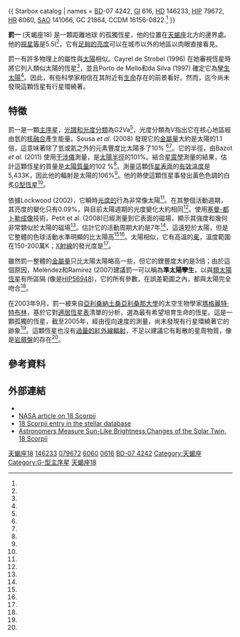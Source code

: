 {{Starbox begin
| name = 罰一 (天蝎座18)
}}
{{Starbox image
 | image = 
     <div style="position: relative">[[File:Scorpius_IAU.svg|250px]]
     <div style="position: absolute; left: 63.2%; top: 17.4%;">[[File:Cercle_rouge_100%.svg|12px]]</div>
     </div>
 | caption=罰一的位置 (紅圈)
}}
{{Starbox observe
| epoch = [[J2000.0|J2000.0]]
| constell = [[天蝎座|天蝎座]]
| 星官 = [[罰_(星官)|罰]]
| ra = {{RA|16|15|37.26946}}<ref name=aaa474_2_653/>
| dec = {{DEC|–08|22|09.9870}}<ref name=aaa474_2_653/>
| appmag_v = 5.503<ref name=aaa418_989/>
}}
{{Starbox character
| class = G2 Va
| b-v = +0.64<ref name=SIMBAD/>
| u-b = +0.18<ref name=SIMBAD/>
| variable = Sun-like<ref name=aj138_1_312/>
}}
{{Starbox astrometry
| radial_v = +11.6<ref name=aaa418_989/>
| parallax = 71.94
| p_error = 0.37
| parallax_footnote = <ref name=aaa474_2_653/>
| prop_mo_ra = 230.77<ref name=aaa474_2_653/>
| prop_mo_dec = -495.53<ref name=aaa474_2_653/>
| absmag_v = 4.77<ref name=aaa418_989/>
}}
{{Starbox detail
| mass = {{nowrap|1.02 ± 0.03}}<ref name=aaa526_L4/>
| radius = {{nowrap|1.010 ± 0.009}}<ref name=aaa526_L4/>
| luminosity = {{nowrap|1.058 ± 0.028}}<ref name=apj746_1_101/>
| temperature = {{nowrap|5,433 ± 69}}<ref name=apj746_1_101/>
| gravity = 4.45<ref name=aaa487_1_373/>
| metal_fe = 0.04<ref name=aaa487_1_373/>
| age_gyr = 4.1–5.3<ref name=apj687_2_1264/>
| rotation = {{nowrap|22.7 ± 0.5}}<ref name=baas42_333/>
}}
{{ Starbox catalog
| names = [[Star_catalogue#BD/CD/CPD|BD]]-07 4242, [[Gliese_Catalogue_of_Nearby_Stars|Gl]] 616, [[Henry_Draper_Catalogue|HD]] 146233, [[Hipparcos_catalogue|HIP]] 79672, [[Star_catalogue#BS,_BSC,_HR|HR]] 6060, [[Star_catalogue#SAO|SAO]] 141066, GC 21864, CCDM 16156-0822.<ref name=SIMBAD/>
}}
{{Starbox reference
| Simbad = 18+Sco
| NSTED = 18+Sco
}}
{{Starbox end}}

'''罰一''' (天蝎座18) 是一顆距離地球{{Convert|45.3|ly|pc|abbr=off|lk=on}} 的孤獨恆星，他的位置在[[天蝎座|天蝎座]]北方的邊界處。他的[[視星等|視星等]]是5.5I<ref name=aaa418_989/>，它有[[波特爾暗空分類法|足夠的亮度]]可以在城市以外的地區以肉眼直接看見。

罰一有許多物理上的屬性與[[太陽|太陽]]相似。Cayrel de Strobel (1996) 在她審視恆星時將它列入類似太陽的恆星<ref name=aar7_3_243/>，並且Porto de Mello和da Silva (1997) 確定它為[[類太陽恆星#孿生太陽|孿生太陽]]<ref name=apj482_2_L89/>。因此，有些科學家相信在其附近有[[生命|生命]]存在的前景看好。然而，迄今尚未發現這顆恆星有行星環繞著。

== 特徵 ==
罰一是一顆[[主序星|主序星]]，[[光譜類型|光譜和光度分類]]為G2Va<ref name=apj482_2_L89/>，光度分類為V指出它在核心地區經由氫的[[核融合|核融合]]產生能量。Sousa ''et al.'' (2008) 發現它的[[金屬量|金屬量]]大約是太陽的1.1倍，這意味著除了氫或氦之外的元素豐度比太陽多了10% <ref name=aaa487_1_373/><ref name=metal/>。它的半徑，由Bazot ''et al.'' (2011) 使用[[干涉儀|干涉儀]]測量，是[[太陽半徑|太陽半徑]]的101%。結合[[星震學|星震學]]測量的結果，估計這顆恆星的質量是[[太陽質量|太陽質量]]的102 %<ref name=aaa526_L4/>。測量這顆[[恆星大氣層|恆星表面]]的[[有效溫度|有效溫度]]是5,433K，因此他的輻射是太陽的106%<ref name=apj746_1_101/>。他的熱使這顆恆星事發出黃色色調的白炙[[恆星光譜|G型恆星]]<ref name=csiro/>。

依據Lockwood (2002)，它瞬時[[光度學_(天文學)|光度的]]行為非常像太陽<ref name=baas34_651/>。在其整個活動週期，其亮度的變化只有0.09%，與目前太陽週期的光度變化大約相同<ref name=aj133_5_2206/>。使用[[塞曼-都卜勒成像|塞曼-都卜勒成像]]技術，Petit et al. (2008)已經測量到它表面的磁場，顯示其強度和幾何非常類似於太陽的磁場<ref name=mnras388_1_80/>。估計它的活動周期大約是7年<ref name=aj138_1_312/>，這遠短於太陽，但是它整體的色球活動水準明顯的比太陽高<ref name=aj133_5_2206/><ref name=apj545_2_L43/>。太陽相似，它有高溫的[[冕|冕]]，溫度範圍在150-200萬K；[[X射線天文學|X射線]]的發光度是{{nowrap|8 ± 1.5 ergs s<sup>–1</sup>}}<ref name=baas42_333/>。

雖然罰一整體的[[金屬量|金屬量]]只比太陽太陽略高一些，但它的鋰豐度大約是3倍；由於這個原因，Meléndez和Ramírez (2007)建議罰一可以稱為'''準太陽孿生'''，以與[[類太陽恆星|類太陽恆星]]有所區隔 (像是[[依巴谷星表|HIP]][[HIP_56948|56948]])，它的所有參數，在誤差範圍之內，都與太陽完全吻合<ref name=apj669_2_L89/>。

在2003年9月，罰一被來自[[亞利桑納|亞利桑納]][[土桑|土桑]][[亞利桑那大學|亞利桑那大學]]的太空生物學家[[瑪格麗特·特布林|瑪格麗特·特布林]]，基於它對[[適居恆星表|適居恆星表]]清單的分析，選為最有希望培育生命的恆星。這是一顆孤獨的恆星，截至2005年，經由徑向速度的測量，尚未發現有行星環繞著它的跡象<ref name="mea2005"/>。這顆恆星也沒有[[紅外過量|過量的紅外線輻射]]，不足以建議它有鬆散的星周物質，像是[[岩屑盤|岩屑盤]]的存在<ref name=apj705_1_89/>。

== 參考資料 ==
{{reflist|refs=

<ref name=aaa474_2_653>{{citation | last1=van Leeuwen | first1=F. | title=Validation of the new Hipparcos reduction | journal=Astronomy and Astrophysics | volume=474 | issue=2 | pages=653–664 | bibcode=2007A&A...474..653V | doi=10.1051/0004-6361:20078357 |arxiv = 0708.1752 |date=November 2007}}</ref>

<ref name=aaa418_989>{{citation | title=The Geneva-Copenhagen survey of the Solar neighbourhood. Ages, metallicities, and kinematic properties of ˜14 000 F and G dwarfs | display-authors=1 | last1=Nordström | first1=B. | last2=Mayor | first2=M. | last3=Andersen | first3=J. | last4=Holmberg | first4=J. | last5=Pont | first5=F. | last6=Jørgensen | first6=B. R. | last7=Olsen | first7=E. H. | last8=Udry | first8=S. | last9=Mowlavi | first9=N. | journal=Astronomy and Astrophysics | volume=418 | pages=989–1019  | doi=10.1051/0004-6361:20035959 | bibcode=2004A&A...418..989N |arxiv = astro-ph/0405198 |date=May 2004}}</ref>

<ref name=SIMBAD>{{citation | title=18 Sco -- Variable Star | work=SIMBAD | publisher=Centre de Données astronomiques de Strasbourg | url=http://simbad.u-strasbg.fr/simbad/sim-id?Ident=18+Sco | accessdate=2011-10-13 | archive-date=2020-11-07 | archive-url=https://web.archive.org/web/20201107213420/http://simbad.u-strasbg.fr/simbad/sim-id?Ident=18+Sco | dead-url=no }} The ubv information is per ''Compilation of Eggen's UBV data, transformed to UBV'' (unpublished) 1986. See the Measurements section.</ref>

<ref name=aj138_1_312>{{citation | display-authors=1 | last1=Hall | first1=Jeffrey C. | last2=Henry | first2=Gregory W. | last3=Lockwood | first3=G. Wesley | last4=Skiff | first4=Brian A. | last5=Saar | first5=Steven H. | title=The Activity and Variability of the Sun and Sun-Like Stars. II. Contemporaneous Photometry and Spectroscopy of Bright Solar Analogs | journal=The Astronomical Journal | volume=138 | issue=1 | pages=312–322 | doi=10.1088/0004-6256/138/1/312 | bibcode=2009AJ....138..312H |date=July 2009}}</ref>

<ref name=aaa526_L4>{{citation | display-authors=1 | last1=Bazot | first1=M. | last2=Ireland | first2=M. J. | last3=Huber | first3=D. | last4=Bedding | first4=T. R. | last5=Broomhall | first5=A.-M. | last6=Campante | first6=T. L. | last7=Carfantan | first7=H. | last8=Chaplin | first8=W. J. | last9=Elsworth | first9=Y. | title=The radius and mass of the close solar twin 18 Scorpii derived from asteroseismology and interferometry | journal=Astronomy and Astrophysics | volume=526 | doi=10.1051/0004-6361/201015679 | bibcode=2011A&A...526L...4B |date=February 2011}}</ref>

<ref name=aaa487_1_373>{{citation | display-authors=1 | last1=Sousa | first1=S. G. | last2=Santos | first2=N. C. | last3=Mayor | first3=M. | last4=Udry | first4=S. | last5=Casagrande | first5=L. | last6=Israelian | first6=G. | last7=Pepe | first7=F. | last8=Queloz | first8=D. | last9=Monteiro | first9=M. J. P. F. G. | title=Spectroscopic parameters for 451 stars in the HARPS GTO planet search program. Stellar [Fe/H] and the frequency of exo-Neptunes | journal=Astronomy and Astrophysics | volume=487 | issue=1 | pages=373–381 | doi=10.1051/0004-6361:200809698 | bibcode=2008A&A...487..373S | arxiv=0805.4826 |date=August 2008}}</ref>

<ref name=apj687_2_1264>{{citation | last1=Mamajek | first1=Eric E. | last2=Hillenbrand | first2=Lynne A. | year=2008 | title=Improved Age Estimation for Solar-Type Dwarfs Using Activity-Rotation Diagnostics | journal=The Astrophysical Journal | volume=687 | issue=2 | pages=1264–1293 | bibcode=2008ApJ...687.1264M | doi=10.1086/591785 |arxiv = 0807.1686 }}</ref>

<ref name=aar7_3_243>{{citation | last1=Cayrel de Strobel | first1=G. | year=1996 | title=Stars Resembling the Sun | journal=[[The_Astronomy_and_Astrophysics_Review|The Astronomy and Astrophysics Review]] | volume=7 | issue=3 | pages=243–288 | doi=10.1007/s001590050006|bibcode=1996A&ARv...7..243C }}</ref>

<ref name=apj482_2_L89>{{citation | last1=Porto de Mello | first1=G. F. | last2=da Silva | first2=L. | year=1997 | title=HR 6060: The Closest Ever Solar Twin? | journal=[[The_Astrophysical_Journal|The Astrophysical Journal]] | volume=482 | issue=2 | pages=L89–L92 | doi=10.1086/310693 | bibcode=1997ApJ...482L..89P}}</ref>

<ref name=metal>A metallicity of [Fe/H] = 1.04 dex indicates that the star has 10<sup>0.04</sup> = 1.096, or 110% of the abundance of elements heavier than helium, compared to the Sun.</ref>

<ref name=apj669_2_L89>{{citation | last1=Meléndez | first1=J. | last2=Ramírez | first2=I. | year=2007 | title=HIP 56948: A Solar Twin with a Low Lithium Abundance | journal=[[The_Astrophysical_Journal|The Astrophysical Journal]] | volume=669 | issue=2 | pages=L89–L92 | doi=10.1086/523942 | bibcode=2007ApJ...669L..89M |arxiv = 0709.4290 }}</ref>

<ref name=baas34_651>{{citation | display-authors=1 | last1=Lockwood | first1=G. W. | last2=Hall | first2=J. C. | last3=Skiff | first3=B. A. | last4=Henry | first4=G. W. | last5=Radick | first5=R. R. | last6=Baliunas | first6=S. L. | last7=Soon | first7=W. | last8=Donahue | first8=R. A. | url=http://schwab.tsuniv.edu/papers/baas/aas2002poster.pdf | format=PDF | title=Gauging the Sun: Comparative photometric and magnetic activity measurements of sunlike stars, 1984-2001 | journal=Bulletin of the American Astronomical Society | volume=34 | page=651 | bibcode=2002AAS...200.0709L | date=May 2002 | deadurl=yes | archiveurl=https://web.archive.org/web/20060905191848/http://schwab.tsuniv.edu/papers/baas/aas2002poster.pdf | archivedate=2006-09-05 }}</ref>

<ref name=aj133_5_2206>{{citation | last1=Hall | first1=J. C. | last2=Lockwood | first2=G. W. | title=The Sun-Like Activity of the Solar Twin 18 Scorpii | journal=The Astronomical Journal | volume=133 | issue=5 | year=2007 | pages=2206–2008 | doi=10.1086/513195 | bibcode=2007AJ....133.2206H | arxiv=astro-ph/0703450 }}</ref>

<ref name=mnras388_1_80>{{citation | display-authors=1 | last1=Petit | first1=P. | last2=Dintrans | first2=B. | last3=Solanki | first3=S. K. | last4=Donati | first4=J.-F. | last5=Aurière | first5=M. | last6=Lignières | first6=F. | last7=Morin | first7=J. | last8=Paletou | first8=F. | last9=Ramirez Velez | first9=J. | title=Toroidal versus poloidal magnetic fields in Sun-like stars: a rotation threshold | journal=Monthly Notices of the Royal Astronomical Society | volume=388 | issue=1 | year=2008 | page=80 | doi=10.1111/j.1365-2966.2008.13411.x | bibcode=2008MNRAS.388...80P |arxiv = 0804.1290 }}</ref>

<ref name=apj545_2_L43>{{citation | last1=Hall | first1=Jeffrey C. | last2=Lockwood | first2=G. W. | title=Evidence of a Pronounced Activity Cycle in the Solar Twin 18 Scorpii | journal=The Astrophysical Journal | volume=545 | issue=2 | year=2000 | pages=L43–L45 | doi=10.1086/317331 | bibcode=2000ApJ...545L..43H }}</ref>

<ref name=apj746_1_101>{{citation | display-authors=1 | last1=Boyajian | first1=Tabetha S. | last2=McAlister | first2=Harold A. | last3=van Belle | first3=Gerard | last4=Gies | first4=Douglas R. | last5=ten Brummelaar | first5=Theo A. | last6=von Braun | first6=Kaspar | last7=Farrington | first7=Chris | last8=Goldfinger | first8=P. J. | last9=O'Brien | first9=David | last10=Parks | first10=J. Robert | last11=Richardson | first11=Noel D. | last12=Ridgway | first12=Stephen | last13=Schaefer | first13=Gail | last14=Sturmann | first14=Laszlo | last15=Sturmann | first15=Judit | last16=Touhami | first16=Yamina | last17=Turner | first17=Nils H. | last18=White | first18=Russel | title=Stellar Diameters and Temperatures. I. Main-sequence A, F, and G Stars | journal=The Astrophysical Journal | volume=746 | issue=1 | page=101 | doi=10.1088/0004-637X/746/1/101 | bibcode=2012ApJ...746..101B |arxiv = 1112.3316 |date=February 2012}}. See Table 10.</ref>

<ref name=csiro>{{citation | title=The Colour of Stars | date=December 21, 2004 | work=Australia Telescope, Outreach and Education | publisher=Commonwealth Scientific and Industrial Research Organisation | url=http://outreach.atnf.csiro.au/education/senior/astrophysics/photometry_colour.html | accessdate=2012-01-16 | archiveurl=https://www.webcitation.org/6630AbtJZ?url=http://outreach.atnf.csiro.au/education/senior/astrophysics/photometry_colour.html | archivedate=2012-03-10 | deadurl=yes }}</ref>

<ref name="mea2005">{{citation | display-authors=1 | last1=Marcy | first1=Geoffrey W. | last2=Butler | first2=R. Paul | last3=Vogt | first3=Steven S. | last4=Fischer | first4=Debra A. | last5=Henry | first5=Gregory W. | last6=Laughlin | first6=Greg | last7=Wright | first7=Jason T. | last8=Johnson | first8=John A. | title=Five New Extrasolar Planets | journal=The Astrophysical Journal | volume=619 | issue=1 | year=2005 | pages=570–584 | doi=10.1086/426384 | bibcode=2005ApJ...619..570M }}</ref>

<ref name=baas42_333>{{citation | display-authors=1 | last1=Coughlin | first1=Jared | last2=Guinan | first2=E. F. | last3=Engle | first3=S. G. | last4=DeWarf | first4=L. | last5=Hall | first5=J. C. | last6=DePasquale | first6=J. | last7=Thompson | first7=R. R. | title=The Night Time Sun: X-Ray Observations of the Solar Twin 18 Scorpii | journal=Bulletin of the American Astronomical Society | volume=42 | page=333 | bibcode=2010AAS...21542417C |date=January 2010}}</ref>

<ref name=apj705_1_89>{{citation | display-authors=1 | last1=Lawler | first1=S. M. | last2=Beichma | first2=C. A. | last3=Bryden | first3=G. | last4=Ciardi | first4=D. R. | last5=Tanner | first5=A. M. | last6=Su | first6=K. Y. L. | last7=Stapelfeldt | first7=K. R. | last8=Lisse | first8=C. M. | last9=Harker | first9=D. E. | title=Explorations Beyond the Snow Line: Spitzer/IRS Spectra of Debris Disks Around Solar-type Stars | journal=The Astrophysical Journal | volume=705 | issue=1 | pages=89–111 | doi=10.1088/0004-637X/705/1/89 | bibcode=2009ApJ...705...89L |arxiv = 0909.0058 |date=November 2009}}</ref>

}}

== 外部連結 ==
*{{citation | first1=James B. | last1=Kaler | title=18 Scorpii | work=Stars | publisher=University of Illinois | url=http://stars.astro.illinois.edu/sow/18sco.html | accessdate=2012-03-06 | archive-date=2021-04-15 | archive-url=https://web.archive.org/web/20210415200650/http://stars.astro.illinois.edu/sow/18sco.html | dead-url=no }}
* [http://www.solstation.com/stars2/18sco.htm NASA article on 18 Scorpii] {{WebCite|url=https://www.webcitation.org/664nRQfxb?url=http://www.solstation.com/stars2/18sco.htm |date=20120311051337 |dateformat=iso }}
*[http://www.stellar-database.com/Scripts/search_star.exe?Name=18+scorpii 18 Scorpii entry in the stellar database] {{Wayback|url=http://www.stellar-database.com/Scripts/search_star.exe?Name=18+scorpii |date=20210224004830 }}
*[https://web.archive.org/web/20081012061747/http://www.lowell.edu/media/releases.php?release=20070215 Astronomers Measure Sun-Like Brightness Changes of the Solar Twin, 18 Scorpii]

{{Stars of Scorpius}}
{{星官|罚|3|3}}

[[Category:佛氏天體|天蝎座18]]
[[Category:HD和HDE天體|146233]]
[[Category:HIP天體|079672]]
[[Category:HR天體|6060]]
[[Category:格利澤和GJ天體|0616]]
[[Category:波恩天體|BD-07 4242]]
[[Category:天蝎座|Category:天蝎座]]
[[Category:G-型主序星|Category:G-型主序星]]
[[Category:類太陽恆星|天蝎座18]]